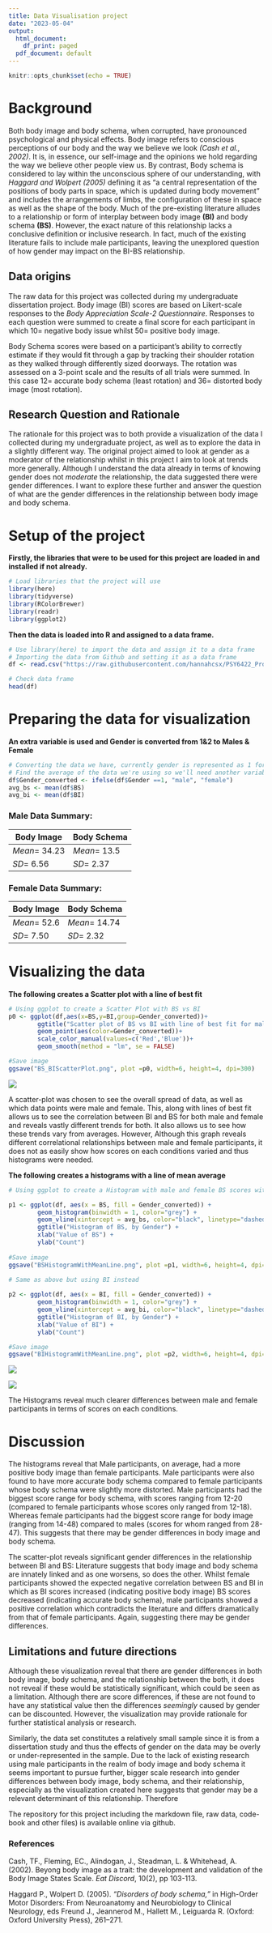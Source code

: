 ```yaml
---
title: Data Visualisation project
date: "2023-05-04"
output:
  html_document:
    df_print: paged
  pdf_document: default
---
```


```r
knitr::opts_chunk$set(echo = TRUE)
```

# Background

Both body image and body schema, when corrupted, have pronounced psychological and physical effects. Body image refers to conscious perceptions of our body and the way we believe we look *(Cash et al., 2002)*. It is, in essence, our self-image and the opinions we hold regarding the way we believe other people view us. By contrast, Body schema is considered to lay within the unconscious sphere of our understanding, with *Haggard and Wolpert (2005)* defining it as "a central representation of the positions of body parts in space, which is updated during body movement" and includes the arrangements of limbs, the configuration of these in space as well as the shape of the body. Much of the pre-existing literature alludes to a relationship or form of interplay between body image **(BI)** and body schema **(BS)**. However, the exact nature of this relationship lacks a conclusive definition or inclusive research. In fact, much of the existing literature fails to include male participants, leaving the unexplored question of how gender may impact on the BI-BS relationship.

## Data origins

The raw data for this project was collected during my undergraduate dissertation project. Body image (BI) scores are based on Likert-scale responses to the *Body Appreciation Scale-2 Questionnaire*. Responses to each question were summed to create a final score for each participant in which 10= negative body issue whilst 50= positive body image.

Body Schema scores were based on a participant's ability to correctly estimate if they would fit through a gap by tracking their shoulder rotation as they walked through differently sized doorways. The rotation was assessed on a 3-point scale and the results of all trials were summed. In this case 12= accurate body schema (least rotation) and 36= distorted body image (most rotation).

## Research Question and Rationale

The rationale for this project was to both provide a visualization of the data I collected during my undergraduate project, as well as to explore the data in a slightly different way. The original project aimed to look at gender as a moderator of the relationship whilst in this project I aim to look at trends more generally. Although I understand the data already in terms of knowing gender does not *moderate* the relationship, the data suggested there were gender differences. I want to explore these further and answer the question of what are the gender differences in the relationship between body image and body schema.

# Setup of the project

**Firstly, the libraries that were to be used for this project are loaded in and installed if not already.**

```r
# Load libraries that the project will use
library(here)
library(tidyverse)
library(RColorBrewer)
library(readr)
library(ggplot2)
```

**Then the data is loaded into R and assigned to a data frame.**

```r
# Use library(here) to import the data and assign it to a data frame 
# Importing the data from Github and setting it as a data frame
df <- read.csv("https://raw.githubusercontent.com/hannahcsx/PSY6422_Project/main/project_data.csv")
```

```r
# Check data frame
head(df)
```

# Preparing the data for visualization

**An extra variable is used and Gender is converted from 1&2 to Males & Female**

```r
# Converting the data we have, currently gender is represented as 1 for male and 2 for female so we need to change this so we'll use a new variable 
# Find the average of the data we're using so we'll need another variable for later
df$Gender_converted <- ifelse(df$Gender ==1, "male", "female")
avg_bs <- mean(df$BS)
avg_bi <- mean(df$BI)
```

### Male Data Summary:

| **Body Image** | **Body Schema** |
|----------------|-----------------|
| *Mean*= 34.23  | *Mean*= 13.5    |
| *SD*= 6.56     | *SD*= 2.37      |

### Female Data Summary:

| **Body Image** | **Body Schema** |
|----------------|-----------------|
| *Mean*= 52.6   | *Mean*= 14.74   |
| *SD*= 7.50     | *SD*= 2.32      |

# Visualizing the data

**The following creates a Scatter plot with a line of best fit**

```r
# Using ggplot to create a Scatter Plot with BS vs BI 
p0 <- ggplot(df,aes(x=BS,y=BI,group=Gender_converted))+
        ggtitle("Scatter plot of BS vs BI with line of best fit for male and female")+
        geom_point(aes(color=Gender_converted))+
        scale_color_manual(values=c('Red','Blue'))+
        geom_smooth(method = "lm", se = FALSE)

#Save image
ggsave("BS_BIScatterPlot.png", plot =p0, width=6, height=4, dpi=300)
```

![](Figures/BS_BIScatterPlot.png)

A scatter-plot was chosen to see the overall spread of data, as well as which data points were male and female. This, along with lines of best fit allows us to see the correlation between BI and BS for both male and female and reveals vastly different trends for both. It also allows us to see how these trends vary from averages. However, Although this graph reveals different correlational relationships between male and female participants, it does not as easily show how scores on each conditions varied and thus histograms were needed.

**The following creates a histograms with a line of mean average**

```r
# Using ggplot to create a Histogram with male and female BS scores with a mean line

p1 <- ggplot(df, aes(x = BS, fill = Gender_converted)) +
        geom_histogram(binwidth = 1, color="grey") +
        geom_vline(xintercept = avg_bs, color="black", linetype="dashed")+
        ggtitle("Histogram of BS, by Gender") +
        xlab("Value of BS") +
        ylab("Count") 
 
#Save image
ggsave("BSHistogramWithMeanLine.png", plot =p1, width=6, height=4, dpi=300)

# Same as above but using BI instead  
  
p2 <- ggplot(df, aes(x = BI, fill = Gender_converted)) +
        geom_histogram(binwidth = 1, color="grey") +
        geom_vline(xintercept = avg_bi, color="black", linetype="dashed")+
        ggtitle("Histogram of BI, by Gender") +
        xlab("Value of BI") +
        ylab("Count")

#Save image
ggsave("BIHistogramWithMeanLine.png", plot =p2, width=6, height=4, dpi=300)
```

![](Figures/BSHistogramWithMeanLine.png)

![](Figures/BIHistogramWithMeanLine.png)

The Histograms reveal much clearer differences between male and female participants in terms of scores on each conditions.

# Discussion

The histograms reveal that Male participants, on average, had a more positive body image than female participants. Male participants were also found to have more accurate body schema compared to female participants whose body schema were slightly more distorted. Male participants had the biggest score range for body schema, with scores ranging from 12-20 (compared to female participants whose scores only ranged from 12-18). Whereas female participants had the biggest score range for body image (ranging from 14-48) compared to males (scores for whom ranged from 28-47). This suggests that there may be gender differences in body image and body schema.

The scatter-plot reveals significant gender differences in the relationship between BI and BS: Literature suggests that body image and body schema are innately linked and as one worsens, so does the other. Whilst female participants showed the expected negative correlation between BS and BI in which as BI scores increased (indicating positive body image) BS scores decreased (indicating accurate body schema), male participants showed a positive correlation which contradicts the literature and differs dramatically from that of female participants. Again, suggesting there may be gender differences.

## Limitations and future directions

Although these visualization reveal that there are gender differences in both body image, body schema, and the relationship between the both, it does not reveal if these would be statistically significant, which could be seen as a limitation. Although there are score differences, if these are not found to have any statistical value then the differences *seemingly* caused by gender can be discounted. However, the visualization may provide rationale for further statistical analysis or research.

Similarly, the data set constitutes a relatively small sample since it is from a dissertation study and thus the effects of gender on the data may be overly or under-represented in the sample. Due to the lack of existing research using male participants in the realm of body image and body schema it seems important to pursue further, bigger scale research into gender differences between body image, body schema, and their relationship, especially as the visualization created here suggests that gender may be a relevant determinant of this relationship. Therefore

The repository for this project including the markdown file, raw data, code-book and other files) is available online via github.

### References

Cash, TF., Fleming, EC., Alindogan, J., Steadman, L. & Whitehead, A. (2002). Beyong body image as a trait: the development and validation of the Body Image States Scale. *Eat Discord*, 10(2), pp 103-113.

Haggard P., Wolpert D. (2005). *"Disorders of body schema,"* in High-Order Motor Disorders: From Neuroanatomy and Neurobiology to Clinical Neurology, eds Freund J., Jeannerod M., Hallett M., Leiguarda R. (Oxford: Oxford University Press), 261--271.
